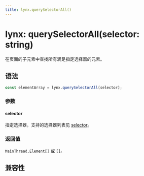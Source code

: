 ```yaml
---
title: lynx.querySelectorAll()
---
```


# lynx: querySelectorAll(selector: string)

在页面的子元素中查找所有满足指定选择器的元素。

## 语法

```ts
const elementArray = lynx.querySelectorAll(selector);
```

### 参数

#### selector

指定选择器，支持的选择器列表见 [selector](../selector-query/selector-query-select#selector)。

### 返回值

[`MainThread.Element[]`](../main-thread/main-thread-element) 或 `[]`。

## 兼容性


<LegacyCompatTable metadata="lynx-api/lynx/querySelectorAll" />
